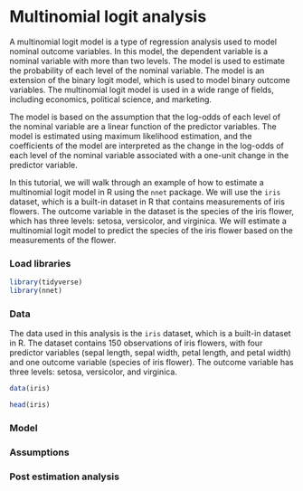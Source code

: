 # Multinomial logit analysis

A multinomial logit model is a type of regression analysis used to model nominal outcome variables. In this model, the dependent variable is a nominal variable with more than two levels. The model is used to estimate the probability of each level of the nominal variable. The model is an extension of the binary logit model, which is used to model binary outcome variables. The multinomial logit model is used in a wide range of fields, including economics, political science, and marketing.

The model is based on the assumption that the log-odds of each level of the nominal variable are a linear function of the predictor variables. The model is estimated using maximum likelihood estimation, and the coefficients of the model are interpreted as the change in the log-odds of each level of the nominal variable associated with a one-unit change in the predictor variable.

In this tutorial, we will walk through an example of how to estimate a multinomial logit model in R using the `nnet` package. We will use the `iris` dataset, which is a built-in dataset in R that contains measurements of iris flowers. The outcome variable in the dataset is the species of the iris flower, which has three levels: setosa, versicolor, and virginica. We will estimate a multinomial logit model to predict the species of the iris flower based on the measurements of the flower.

### Load libraries

```r
library(tidyverse)
library(nnet)


```


### Data

The data used in this analysis is the `iris` dataset, which is a built-in dataset in R. The dataset contains 150 observations of iris flowers, with four predictor variables (sepal length, sepal width, petal length, and petal width) and one outcome variable (species of iris flower). The outcome variable has three levels: setosa, versicolor, and virginica.

```r
data(iris)

head(iris)


```

### Model


### Assumptions

### Post estimation analysis




